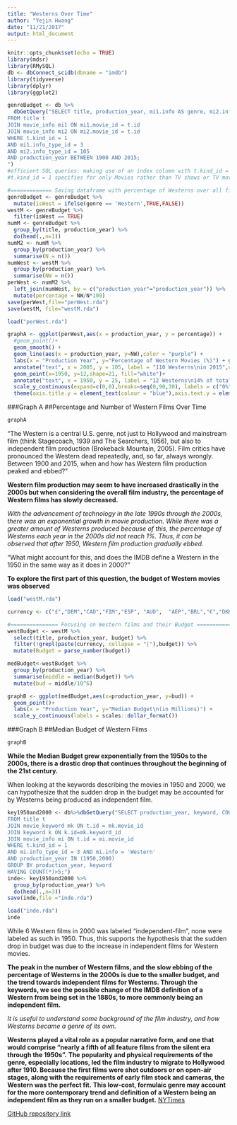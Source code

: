```yaml
---
title: "Westerns Over Time"
author: "Yejin Hwang"
date: "11/21/2017"
output: html_document
---
```


```r
knitr::opts_chunk$set(echo = TRUE)
library(mdsr)
library(RMySQL)
db <- dbConnect_scidb(dbname = "imdb")
library(tidyverse)
library(dplyr)
library(ggplot2)
```

```r
genreBudget <- db %>%
  dbGetQuery("SELECT title, production_year, mi1.info AS genre, mi2.info AS budget
FROM title t
JOIN movie_info mi1 ON mi1.movie_id = t.id
JOIN movie_info mi2 ON mi2.movie_id = t.id
WHERE t.kind_id = 1
AND mi1.info_type_id = 3
AND mi2.info_type_id = 105
AND production_year BETWEEN 1900 AND 2015;
")
#efficient SQL queries: making use of an index column with t.kind_id = 1
#t.kind_id = 1 specifies for only Movies rather than TV shows or TV movies

#============= Saving dataframe with percentage of Westerns over all films =======
genreBudget <- genreBudget %>%
  mutate(isWest = ifelse(genre == 'Western',TRUE,FALSE))
westM <- genreBudget %>%
  filter(isWest == TRUE)
numM <- genreBudget %>%
  group_by(title, production_year) %>%
  do(head(.,n=1))
numM2 <- numM %>%
  group_by(production_year) %>%
  summarise(N = n())
numWest <- westM %>%
  group_by(production_year) %>%
  summarise(NW = n())
perWest <- numM2 %>%
  left_join(numWest, by = c("production_year"="production_year")) %>%
  mutate(percentage = NW/N*100)
save(perWest,file="perWest.rda")
save(westM, file="westM.rda")
```

```r
load("perWest.rda")
```
```r
graphA <- ggplot(perWest,aes(x = production_year, y = percentage)) + 
  #geom_point()+
  geom_smooth() +
  geom_line(aes(x = production_year, y=NW),color = "purple") + 
  labs(x = "Production Year", y="Percentage of Western Movies (%)") + geom_point(x=2015, y=110,shape=21, fill="white")+
  annotate("text", x = 2005, y = 105, label = "110 Westerns\nin 2015",colour = "navy", size = 3,family = "PT Sans") +
  geom_point(x=1950, y=12,shape=21, fill="white")+
  annotate("text", x = 1950, y = 25, label = "12 Westerns\n14% of total\nin 1950",colour = "navy", size = 3,family = "PT Sans")+
  scale_y_continuous(expand=c(0,0),breaks=seq(0,90,30), labels = c("0%","30%","60%","90%"),sec.axis = sec_axis(~.*1, name = "Number of Western Movies"))+ 
  theme(axis.title.y = element_text(colour = "blue"),axis.text.y = element_text(color = "blue"), axis.text.y.right = element_text(color = "purple"),axis.title.y.right = element_text(colour = "purple"))
```
###Graph A
##Percentage and Number of Western Films Over Time
```r
graphA
```


"The Western is a central U.S. genre, not just to Hollywood and mainstream film (think Stagecoach, 1939 and The Searchers, 1956), but also to independent film production (Brokeback Mountain, 2005). Film critics have pronounced the Western dead repeatedly, and, so far, always wrongly. Between 1900 and 2015, when and how has Western film production peaked and ebbed?"

**Western film production may seem to have increased drastically in the 2000s but when considering the overall film industry, the percentage of Western films has slowly decreased.**

*With the advancement of technology in the late 1990s through the 2000s, there was an exponential growth in movie production. While there was a greater amount of Westerns produced because of this, the percentage of Westerns each year in the 2000s did not reach 1%. Thus, it can be observed that after 1950, Western film production gradually ebbed.*



"What might account for this, and does the IMDB define a Western in the 1950 in the same way as it does in 2000?"

**To explore the first part of this question, the budget of Western movies was observed**

```r
load("westM.rda")

currency <- c("£","DEM","CAD","FIM","ESP", "AUD",  "AEP","BRL","€","DKK","MXN", "CNY","HRK","NZD", "HKD", "INR","CLP", "ILS","NOK", "RUR","CZK", "ZAR","ARS", "MAD","ITL","FRF","SEK")
```
```r
#=============== Focusing on Western films and their Budget =============
westBudget <- westM %>%
  select(title, production_year, budget) %>%
  filter(!grepl(paste(currency, collapse = "|"),budget)) %>%
  mutate(Budget = parse_number(budget)) 

medBudget<-westBudget %>%
  group_by(production_year) %>%
  summarise(middle = median(Budget)) %>%
  mutate(bud = middle/10^6)

graphB <- ggplot(medBudget,aes(x=production_year, y=bud)) +
  geom_point()+ 
  labs(x = "Production Year", y="Median Budget\n(in Millions)") +
  scale_y_continuous(labels = scales::dollar_format())
```

###Graph B
##Median Budget of Western Films 
```r
graphB
```


**While the Median Budget grew exponentially from the 1950s to the 2000s, there is a drastic drop that continues throughout the beginning of the 21st century.**

When looking at the keywords describing the movies in 1950 and 2000, we can hypothesize that the sudden drop in the budget may be accounted for by Westerns being produced as independent film.

```r
key1950and2000 <- db%>%dbGetQuery("SELECT production_year, keyword, COUNT(*)
FROM title t
JOIN movie_keyword mk ON t.id = mk.movie_id
JOIN keyword k ON k.id=mk.keyword_id
JOIN movie_info mi ON t.id = mi.movie_id
WHERE t.kind_id = 1
AND mi.info_type_id = 3 AND mi.info = 'Western'
AND production_year IN (1950,2000)
GROUP BY production_year, keyword
HAVING COUNT(*)>5;")
inde<- key1950and2000 %>%
  group_by(production_year) %>%
  do(head(.,n=3))
save(inde,file ="inde.rda")
```
```r
load("inde.rda")
inde
```


While 6 Western films in 2000 was labeled "independent-film", none were labeled as such in 1950. Thus, this supports the hypothesis that the sudden drop in budget was due to the increase in independent films for Western movies.

**The peak in the number of Western films, and the slow ebbing of the percentage of Westerns in the 2000s is due to the smaller budget, and the trend towards independent films for Westerns. Through the keywords, we see the possible change of the IMDB definition of a Western from being set in the 1880s, to more commonly being an independent film.**

*It is useful to understand some background of the film industry, and how Westerns became a genre of its own. *

**Westerns played a vital role as a popular narrative form, and one that would comprise "nearly a fifth of all feature films from the silent era through the 1950s".**
**The popularity and physical requirements of the genre, especially locations, led the film industry to migrate to Hollywood after 1910. Because the first films were shot outdoors or on open-air stages, along with the requirements of early film stock and cameras, the Western was the perfect fit.**
**This low-cost, formulaic genre may account for the more contemporary trend and definition of a Western being an independent film as they run on a smaller budget.**
[NYTimes](http://www.nytimes.com/2007/11/10/magazine/11schatz.html) 



[GitHub repository link](https://github.com/yejhwang/mp3_IMDB.git)
